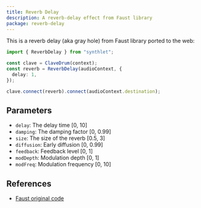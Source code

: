 ```yaml
---
title: Reverb Delay
description: A reverb-delay effect from Faust library
package: reverb-delay
---
```



This is a reverb delay (aka gray hole) from Faust library ported to the web:

```ts
import { ReverbDelay } from "synthlet";

const clave = ClaveDrum(context);
const reverb = ReverbDelay(audioContext, {
  delay: 1,
});

clave.connect(reverb).connect(audioContext.destination);
```

<ReverbDelayExample />

## Parameters

- `delay`: The delay time [0, 10]
- `damping`: The damping factor [0, 0.99]
- `size`: The size of the reverb [0.5, 3]
- `diffusion`: Early diffusion [0, 0.99]
- `feedback`: Feedback level [0, 1]
- `modDepth`: Modulation depth [0, 1]
- `modFreq`: Modulation frequency [0, 10]

## References

- [Faust original code](https://github.com/grame-cncm/faustlibraries/blob/master/reverbs.lib#L850)
